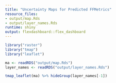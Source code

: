 ```yaml
---
title: "Uncertainty Maps for Predicted FFMetrics"
resource_files:
- output/map.Rds
- output/layer_names.Rds
runtime: shiny
output: flexdashboard::flex_dashboard
---
```


```r
library("raster")
library("tmap")
library("leaflet")
```

```r
ma <- readRDS("output/map.Rds")
layer_names <- readRDS("output/layer_names.Rds")
```

```r
tmap_leaflet(ma) %>% hideGroup(layer_names[-1])
```
